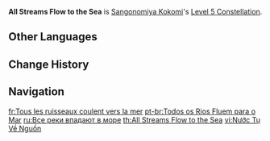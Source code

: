 {{Constellation Infobox
|image       = Constellation All Streams Flow to the Sea.png
|description = Increases the Level of [[Kurage's Oath]] by 3.<br />Maximum upgrade level is 15.
|level       = 5
|character   = Sangonomiya Kokomi
|utility1    = Talent Level Increase
|utility2    = Elemental Skill Level Increase
}}
'''All Streams Flow to the Sea''' is [[Sangonomiya Kokomi]]'s [[Level 5 Constellation]].

==Other Languages==
{{Other Languages
|en      = All Streams Flow to the Sea
|zhs     = 百川集海
|zhs_rm  = Bǎi Chuān Jí Hǎi
|zht     = 百川集海
|zht_rm  = Bǎi Chuān Jí Hǎi
|zh_tl   = Hundreds of Rivers Merge into the Sea
|ja      = 百川集海
|ja_rm   = Hyakusenshuukai
|ja_tl   = One Hundred Rivers Merge into the Sea
|ko      = 백천귀해
|ko_rm   = Baekcheongwihae
|ko_tl   = All Streams Merge into the Sea
|es      = Convergencia hacia los mares
|es_tl   = Convergence to the Seas
|fr      = Tous les ruisseaux coulent vers la mer
|fr_tl   = All Streams Flow to the Sea
|ru      = Все реки впадают в море
|ru_tl   = All Rivers Flow to the Sea
|th      = All Streams Flow to the Sea
|vi      = Nước Tụ Về Nguồn
|vi_tl   = Water Gathers Back to the Source
|de      = Alle Ströme fließen ins Meer
|de_tl   = All Streams Flow to the Sea
|id      = All Streams Flow to the Sea
|pt      = Todos os Rios Fluem para o Mar
|pt_tl   = All Rivers Flow to the Sea
|tr      = Tüm Dereler Denize Çıkar
|tr_tl   = 
|it      = Tutti i ruscelli sfociano nel mare
|it_tl   = All Streams Flow to the Sea
}}

==Change History==
{{Change History|2.1}}

==Navigation==
{{Talent Navbox|Sangonomiya Kokomi}}

[[fr:Tous les ruisseaux coulent vers la mer]]
[[pt-br:Todos os Rios Fluem para o Mar]]
[[ru:Все реки впадают в море]]
[[th:All Streams Flow to the Sea]]
[[vi:Nước Tụ Về Nguồn]]